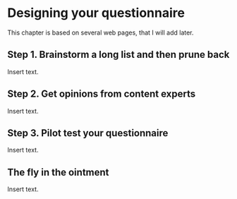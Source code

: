 # Designing your questionnaire

This chapter is based on several web pages, that I will add later.

## Step 1. Brainstorm a long list and then prune back

Insert text.

## Step 2. Get opinions from content experts

Insert text.

## Step 3. Pilot test your questionnaire

Insert text.

## The fly in the ointment

Insert text.
